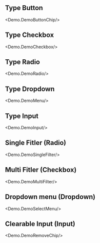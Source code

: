 
## Type Button

<Demo.DemoButtonChip/>

## Type Checkbox

<Demo.DemoCheckbox/>

## Type Radio

<Demo.DemoRadio/>

## Type Dropdown

<Demo.DemoMenu/>

## Type Input

<Demo.DemoInput/>

## Single Fitler (Radio)

<Demo.DemoSingleFilter/>

## Multi Fitler (Checkbox)

<Demo.DemoMultiFilter/>

## Dropdown menu (Dropdown)

<Demo.DemoSelectMenu/>

## Clearable Input (Input)

<Demo.DemoRemoveChip/>
